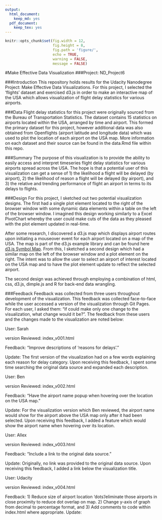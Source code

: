 ```yaml
---
output:
  html_document:
    keep_md: yes
  pdf_document:
    keep_tex: yes
---
```

```r
knitr::opts_chunk$set(fig.width = 12, 
                      fig.height = 8, 
                      fig.path = 'figure/',
                      echo = TRUE, 
                      warning = FALSE, 
                      message = FALSE)
```
#Make Effective Data Visualization
###Project: ND_Project6


###Introduction
This repository holds results for the Udacity Nanodegree Project: Make Effective Data Visualizations. For this project, I selected the 'flights' dataset and exercised d3.js in order to make an interactive map of the USA which allows visualization of flight delay statistics for various airports.


###Data
Flight delay statistics for this project were originally sourced from the Bureau of Transportation Statistics. The dataset contains 15 statistics on airports located within the USA, arranged by time and airport. This formed the primary dataset for this project, however additional data was also obtained from Openflights (airport latitude and longitude data) which was used to plot the location of each airport on the USA map. More information on each dataset and their source can be found in the data.Rmd file within this repo.


###Summary
The purpose of this visualization is to provide the ability to easily access and interpret timeseries flight delay statistics for various airports spread across the USA. The hope is that a potential user of this visualization can get a sense of 1) the likelihood a flight will be delayed (by airport), 2) the likelihood of reason a flight will be delayed (by airport), and 3) the relative and trending performance of flight an airport in terms to its delays to flights.


###Design
For this project, I sketched out two potential visualization designs. The first had a single plot element located to the right of the browser window with some dynamic data elements within a table on the left of the browser window. I imagined this design working similarly to a Excel PivotChart whereby the user could make cuts of the data as they pleased with the plot element updated in real-time.

After some research, I discovered a d3.js map which displays airport routes upon initiating a mouseover event for each airport located on a map of the USA. The map is part of the d3.js example library and can be found here [d3.js Symbol Map](http://mbostock.github.io/d3/talk/20111116/airports.html). From this, I sketched a second design which had a similar map on the left of the browser window and a plot element on the right. The intent was to allow the user to select an airport of interest located on the USA map and to have the plot element update to reflect the selected airport.

The second design was achieved through employing a combination of html, css, d3.js, dimple.js and R for back-end data wrangling.


###Feedback
Feedback was collected from three users throughout development of the visualization. This feedback was collected face-to-face while the user accessed a version of the visualization through Git Pages. For each user, I asked them: "if could make only one change to the visualization, what change would it be?". The feedback from these users and the changes made to the visualization are noted below:

User: Sarah

version Reviewed: index_v001.html

Feedback: "Improve descriptions of 'reasons for delays'." 

Update: The first version of the visualization had on a few words explaining each reason for delay category. Upon receiving this feedback, I spent some time searching the original data source and expanded each description.


User: Ben

version Reviewed: index_v002.html

Feedback: "Have the airport name popup when hovering over the location on the USA map."

Update: For the visualization version which Ben reviewed, the airport name would show for the airport above the USA map only after it had been selected. Upon receiving this feedback, I added a feature which would show the airport name when hovering over its location.


User: Allex

version Reviewed: index_v003.html

Feedback: "Include a link to the original data source."

Update: Originally, no link was provided to the original data source. Upon receiving this feedback, I added a link below the visualization title.


User: Udacity

version Reviewed: index_v004.html

Feedback: 1) Reduce size of airport location 'dots'/eliminate those airports in close proximity to reduce dot overlap on map. 2) Change y-axis of graph from decimal to percentage format, and 3) Add comments to code within index.html where appropriate.
Update: 